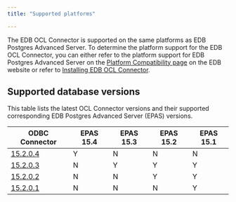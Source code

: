 ```yaml
---
title: "Supported platforms"

---
```


<div id="supported_platforms" class="registered_link"></div>

The EDB OCL Connector is supported on the same platforms as EDB Postgres Advanced Server. To determine the platform support for the EDB OCL Connector, you can either refer to the platform support for EDB Postgres Advanced Server on the [Platform Compatibility page](https://www.enterprisedb.com/platform-compatibility#epas) on the EDB website or refer to [Installing EDB OCL Connector](./installing). 

## Supported database versions

This table lists the latest OCL Connector versions and their supported corresponding EDB Postgres Advanced Server (EPAS) versions. 

|             ODBC Connector             | EPAS 15.4 | EPAS 15.3 | EPAS 15.2 | EPAS 15.1 |
| -------------------------------------- | --------- | --------- | --------- | --------- |
| [15.2.0.4](15.2.0.4_ocl_release_notes) | Y         | N         | N         | N         |
| [15.2.0.3](15.2.0.3_ocl_release_notes) | N         | Y         | Y         | Y         |
| [15.2.0.2](15.2.0.2_ocl_release_notes) | N         | N         | Y         | Y         |
| [15.2.0.1](01_ocl_release_notes)       | N         | N         | N         | Y         |
